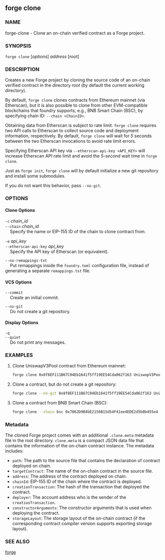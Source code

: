 
## forge clone

### NAME

forge-clone - Clone an on-chain verified contract as a Forge project.

### SYNOPSIS

`forge clone` [*options*] _address_ [*root*]

### DESCRIPTION

Creates a new Forge project by cloning the source code of an on-chain verified contract in the directory _root_ (by default the current working directory).

By default, `forge clone` clones contracts from Ethereum mainnet (via Etherscan), but it is also possible to clone from other EVM-compatible blockchains that foundry supports, e.g., BNB Smart Chain (BSC), by specifying chain ID: `--chain <ChainID>`.

Obtaining data from Etherscan is subject to rate limit. `forge clone` requires two API calls to Etherscan to collect source code and deployment information, respectively. By default, `forge clone` will wait for _5_ seconds between the two Etherscan invocations to avoid rate limit errors.

Specifying Etherscan API key via `--etherscan-api-key <API_KEY>` will increase Etherscan API rate limit and avoid the _5-second_ wait time in `forge clone`.

Just as `forge init`, `forge clone` will by default initialize a new git repository and install some submodules.

If you do not want this behavior, pass `--no-git`.

### OPTIONS

#### Clone Options

`-c` _chain_id_  
`--chain` _chain_id_  
&nbsp;&nbsp;&nbsp;&nbsp;Specify the name or EIP-155 ID of the chain to clone contract from.

`-e` _api_key_  
`--etherscan-api-key` _api_key_  
&nbsp;&nbsp;&nbsp;&nbsp;Specify the API key of Etherscan (or equivalent).

`--no-remappings-txt`  
&nbsp;&nbsp;&nbsp;&nbsp;Put remappings inside the `foundry.toml` configuration file, instead of generating a separate `remappings.txt` file.

#### VCS Options

`--commit`  
&nbsp;&nbsp;&nbsp;&nbsp;Create an initial commit.

`--no-git`  
&nbsp;&nbsp;&nbsp;&nbsp;Do not create a git repository.

#### Display Options

`-q`  
`--quiet`  
&nbsp;&nbsp;&nbsp;&nbsp;Do not print any messages.

<CommonOptions />

### EXAMPLES

1. Clone UniswapV3Pool contract from Ethereum mainnet:

   ```sh
   forge clone 0x8f8EF111B67C04Eb1641f5ff19EE54Cda062f163 UniswapV3Pool
   ```

2. Clone a contract, but do not create a git repository:

   ```sh
   forge clone --no-git 0x8f8EF111B67C04Eb1641f5ff19EE54Cda062f163 UniswapV3Pool
   ```

3. Clone a contract from BNB Smart Chain (BSC):
   ```sh
   forge clone --chain bsc 0x7862D9B4bE2156B15d54F41ee4EDE2d5b0b455e4 UniswapV3Pool
   ```

### Metadata

The cloned Forge project comes with an additional `.clone.meta` metadata file in the root directory.
`clone.meta` is a compact JSON data file that contains the information of the on-chain contract instance.
The metadata includes:

- `path`: The path to the source file that contains the declaration of contract deployed on chain.
- `targetContract`: The name of the on-chain contract in the source file.
- `address`: The address of the contract deployed on chain.
- `chainId`: EIP-155 ID of the chain where the contract is deployed.
- `creationTransaction`: The hash of the transaction that deployed the contract.
- `deployer`: The account address who is the sender of the `creationTransaction`.
- `constructorArguments`: The constructor arguments that is used when deploying the contract.
- `storageLayout`: The storage layout of the on-chain contract (if the corresponding contract compiler version supports exporting storage layout).

### SEE ALSO

[forge](/reference/forge/forge.mdx)
